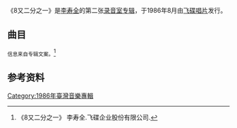 {{Expand|time=2017-02-10T00:00:00+00:00}}{{专辑信息表|Name=8又二分之一|Label=飞碟唱片|Cover=|Type=studio|Released=1986年8月1日|Producer=[[李寿全|李寿全]]|Format=LP、CD}}

《8又二分之一》是[[李壽全|李寿全]]的第二张[[錄音室專輯|录音室专辑]]，于1986年8月由[[飛碟唱片|飞碟唱片]]发行。

== 曲目 ==
<small>信息来自专辑文案。</small><ref>《8又二分之一》 李寿全.飞碟企业股份有限公司.</ref>

{{Tracklist|headline=|title9=模糊的未来|arranger10=|lyrics10=张大春、李寿全|music10=李寿全|longnote10=|note10=|title10=残缺的角落II|length9=7:28|extra9=|producer9=|arranger9=|lyrics9=|music9=李寿全|longnote9=|note9=|length8=5:06|extra10=|length7=3:20|longnote7=|music7=李学粹|lyrics7=吕学海、詹宏志、李寿全|arranger7=|producer7=|extra7=|title8=残缺的角落I|extra8=|note8=|longnote8=|music8=李寿全|lyrics8=张大春、李寿全|arranger8=|producer8=|producer10=|length10=3:45|title7=上班族的一日|music13=|producer15=|arranger15=|music15=|longnote15=|note15=|extra14=|producer14=|arranger14=|music14=|longnote14=|note14=|extra13=|producer13=|arranger13=|longnote13=|title11=占领西门町|extra11=|note11=|longnote11=|music11=李寿全|lyrics11=詹宏志|arranger11=|producer11=|length11=8:28|note13=|note12=|longnote12=|music12=|arranger12=|producer12=|extra12=|note7=|length6=4:16|extra_column=|longnote1=|extra2=|producer2=|arranger2=|lyrics2=张子石|music2=张子石|longnote2=|note2=|title2=张三的歌|length1=5:18|extra1=|producer1=|arranger1=|lyrics1=吴念真|music1=李寿全|note1=|title3=加州的彩虹|all_note=|total_length=|all_writing=|all_music=|all_lyrics=|all_arranger=陈志远|all_producer=|title_width=|title1=8又二分之一|writing_width=|music_width=|lyrics_width=|arranger_width=|producer_width=|extra_width=|length2=3:55|note3=|extra6=|note5=|producer6=|arranger6=|lyrics6=李寿全|music6=李寿全|longnote6=|note6=|title6=我的志愿|length5=6:26|extra5=|producer5=|arranger5=|lyrics5=张大春|music5=李寿全|longnote5=|title5=未来的未来|longnote3=|title4=看不见自己的时候|music3=张子石|lyrics3=张大春、李寿全|arranger3=|producer3=|extra3=|length3=3:21|note4=|length4=3:34|longnote4=|music4=李寿全|lyrics4=陈克华|arranger4=|producer4=|extra4=|extra15=}}

== 参考资料 ==
[[Category:1986年臺灣音樂專輯|Category:1986年臺灣音樂專輯]]